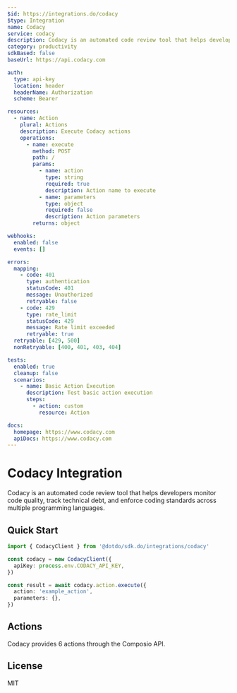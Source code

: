 ```yaml
---
$id: https://integrations.do/codacy
$type: Integration
name: Codacy
service: codacy
description: Codacy is an automated code review tool that helps developers monitor code quality, track technical debt, and enforce coding standards across multiple programming languages.
category: productivity
sdkBased: false
baseUrl: https://api.codacy.com

auth:
  type: api-key
  location: header
  headerName: Authorization
  scheme: Bearer

resources:
  - name: Action
    plural: Actions
    description: Execute Codacy actions
    operations:
      - name: execute
        method: POST
        path: /
        params:
          - name: action
            type: string
            required: true
            description: Action name to execute
          - name: parameters
            type: object
            required: false
            description: Action parameters
        returns: object

webhooks:
  enabled: false
  events: []

errors:
  mapping:
    - code: 401
      type: authentication
      statusCode: 401
      message: Unauthorized
      retryable: false
    - code: 429
      type: rate_limit
      statusCode: 429
      message: Rate limit exceeded
      retryable: true
  retryable: [429, 500]
  nonRetryable: [400, 401, 403, 404]

tests:
  enabled: true
  cleanup: false
  scenarios:
    - name: Basic Action Execution
      description: Test basic action execution
      steps:
        - action: custom
          resource: Action

docs:
  homepage: https://www.codacy.com
  apiDocs: https://www.codacy.com
---
```


# Codacy Integration

Codacy is an automated code review tool that helps developers monitor code quality, track technical debt, and enforce coding standards across multiple programming languages.

## Quick Start

```typescript
import { CodacyClient } from '@dotdo/sdk.do/integrations/codacy'

const codacy = new CodacyClient({
  apiKey: process.env.CODACY_API_KEY,
})

const result = await codacy.action.execute({
  action: 'example_action',
  parameters: {},
})
```

## Actions

Codacy provides 6 actions through the Composio API.

## License

MIT
